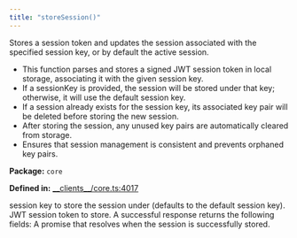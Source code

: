 ```yaml
---
title: "storeSession()"
---
```



<H3Bordered text="Overview" />

Stores a session token and updates the session associated with the specified session key, or by default the active session.

<ul>
  <li>This function parses and stores a signed JWT session token in local storage, associating it with the given session key.</li>
  <li>If a sessionKey is provided, the session will be stored under that key; otherwise, it will use the default session key.</li>
  <li>If a session already exists for the session key, its associated key pair will be deleted before storing the new session.</li>
  <li>After storing the session, any unused key pairs are automatically cleared from storage.</li>
  <li>Ensures that session management is consistent and prevents orphaned key pairs.</li>
</ul>

<p><strong>Package:</strong> <code>core</code></p>

<p><strong>Defined in:</strong> <a href="https://github.com/tkhq/sdk/blob/main/packages/core/src/__clients__/core.ts#L4017">__clients__/core.ts:4017</a></p>

<H3Bordered text="Parameters" />

<ParamField body="params" type='StoreSessionParams' required={true} >
  <Expandable title="params details">
    <NestedParam parentKey="params" childKey="sessionKey" type='string' required={false}>
session key to store the session under (defaults to the default session key).
</NestedParam>
    <NestedParam parentKey="params" childKey="sessionToken" type='string' required={true}>
JWT session token to store.
</NestedParam>
  </Expandable>
</ParamField>

<H3Bordered text="Response" />
A successful response returns the following fields:

<ResponseField name="returns" type="void" required={true} >
  A promise that resolves when the session is successfully stored.
</ResponseField>
